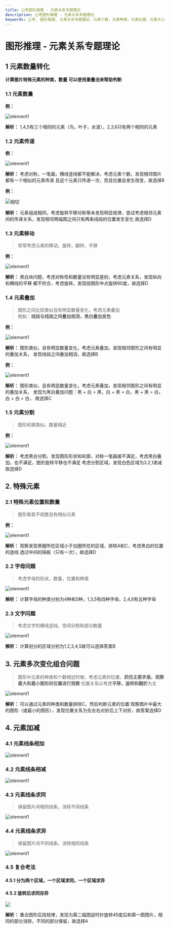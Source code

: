 ```yaml
---
title: 公考图形推理 - 元素关系专题理论
description: 公考图形推理 - 元素关系专题理论
keywords: 公考, 图形推理, 元素关系专题理论，元素个数，元素种类，元素位置，元素大小，元素关系，元素转换
---
```



# 图形推理 - 元素关系专题理论


## 1 元素数量转化

**计算图片特殊元素的种类，数量**
**可以使用重叠法来帮助判断**

### 1.1 元素数量
**例：**

<Image
  src="https://kaogong-1301372224.cos.ap-nanjing.myqcloud.com/3279f78c-7b1f-4584-816f-4d8fe31c548a_image.webp"
  alt="element1"
  width={500}
  height={300}
/>

**解析：**
1,4,5有三个相同的元素（鸟，叶子，水波），2,3,6只有两个相同的元素

### 1.2 元素传递
**例：**

<Image
  src="https://kaogong-1301372224.cos.ap-nanjing.myqcloud.com/ba177d9a-a176-4726-b545-49c0eb425e06_image.webp"
  alt="element1"
  width={400}
  height={200}
/>

**解析：**
考虑对称，一笔画，横线竖线都不能解决，考虑元素个数，发现相邻图片都有一个相似的元素传递
且这个元素只传递一次，而且位置会发生改变，故选择B


**例：**

<Image
  src="https://kaogong-1301372224.cos.ap-nanjing.myqcloud.com/e88e28ef-8109-4128-8d57-7bacd8130909_image.webp"
  alt="相切"
  width={500}
  height={300}
/>

**解析：**
元素组成相同，考虑旋转平移对称等未发现明显规律，尝试考虑相邻元素间的传递关系，发现相邻两幅图之间只有两条线段的位置发生变化
故选择D

### 1.3 元素移动 
> 常常考虑元素的移动，旋转，翻转，平移

**例：**

<Image
  src="https://kaogong-1301372224.cos.ap-nanjing.myqcloud.com/6eb410cb-d734-4e23-b4f2-4e79fb7cb9a2_image.webp"
  alt="element1"
  width={400}
  height={200}
/>

**解析：**
黑白块问题，考虑对称性和数量没有明显差别，考虑元素关系，发现纵向和横线的平移
都不符合，考虑旋转，发现绕图形中点旋转60度，故选择D

### 1.4 元素叠加
> 图形之间比较类似且有明显数量变化，考虑元素叠加  
> 例如：**线段与线段之间叠加相消，黑白叠加变色**

**例：**

<Image
  src="https://kaogong-1301372224.cos.ap-nanjing.myqcloud.com/df06c0bd-541f-421d-ae5a-846ba7883ec2_image.webp"  
  alt="element1"
  width={400}
  height={200}
/>

**解析：**
图形类似，且有明显数量变化，考虑元素叠加，发现相邻图形之间有明显的叠加关系，
发现线段之间叠加相消，故选择B



**例：**

<Image
  src="https://kaogong-1301372224.cos.ap-nanjing.myqcloud.com/830daa4b-22a9-44b2-ad07-815a6dbefc30_image.webp" 
  alt="element1"
  width={400}
  height={200}
/>

**解析：**
图形类似，且有明显数量变化，考虑元素叠加，发现相邻图形之间有明显的叠加关系，
发现为黑白叠加问题：黑 + 白 = 黑，白 + 黑 = 白，黑 + 黑 = 白，白 + 白 = 白，
故选择C

### 1.5 元素分割
> 图形轮廓类似，数量相近

**例：**

<Image
  src="https://kaogong-1301372224.cos.ap-nanjing.myqcloud.com/9d207498-1cba-4845-8953-8db09e5fed46_image.webp"
  alt="element1"
  width={400}
  height={200}
/>

**解析：**
考虑黑白分割，发现图形形状和轮廓，对称一笔画接不满足，考虑黑白叠加，也不满足，图形旋转平移也不满足
考虑分割区域，发现白色区域为3,2,1递减故选择D

## 2. 特殊元素

### 2.1 特殊元素位置和数量
> 图形极其不规整且有相似元素

**例：**

<Image
  src="https://kaogong-1301372224.cos.ap-nanjing.myqcloud.com/b62b5417-4157-4642-9fff-6c4ded006df5_image.webp"
  alt="element1"
  width={400}
  height={200}
/>

**解析：**
观察发现黑圈所在区域小于白圈所在的区域，排除A和C，考虑黑白的位置的连线
透过中间的隔板（只有一次），故选择D

### 2.2 字母问题
> 考虑字母的形状，数量，位置和种类

<Image
  src="https://kaogong-1301372224.cos.ap-nanjing.myqcloud.com/dc1d1a27-8bf7-4412-a596-6d19e62d9779_image.webp" 
  alt="element1"
  width={400}
  height={200}
/>

**解析：**
计算字母的种类分别为4种和5种，1,3,5有四种字母，2,4,6有五种字母

### 2.3 文字问题
> 考虑文字的横线竖线，空间分割和部分数量


<Image
  src="https://kaogong-1301372224.cos.ap-nanjing.myqcloud.com/eee08a69-de78-4d59-b981-f7aff2e65094_image.webp" 
alt="element1"
  width={400}
  height={200}
/>

**解析：**
计算划分的区域分别为1,2,3,4,5故可以选择答案B


## 3. 元素多次变化组合问题
> 图形中元素的种类和个数相近时候，考虑元素的位置，**抓住主要矛盾，观察最大和最小图形的位置进行观察**
> 位置关系以考虑**平移，旋转和翻折**为主

<Image
  src="https://kaogong-1301372224.cos.ap-nanjing.myqcloud.com/b5df240f-eaa0-4fcd-be33-27c7a368d09b_image.webp"
  alt="element1"
  width={400}
  height={200}
/>

**解析：**
可以通过元素的种类和数量排除C，然后判断元素的位置
观察图片中最大的图形（或最小的图形），发现位置关系为先左右对折后上下对折，故答案选择D

## 4. 元素加减

### 4.1 元素线条相加

<Image
  src=" https://kaogong-1301372224.cos.ap-nanjing.myqcloud.com/de1f141f-b9e8-45a4-ac4f-5badc1342bf8_image.webp"
  alt="element1"
  width={400}
  height={200}
/>

### 4.2 元素线条相减

<Image
  src="https://kaogong-1301372224.cos.ap-nanjing.myqcloud.com/de1f141f-b9e8-45a4-ac4f-5badc1342bf8_image.webp"
  alt="element1"
  width={400}
  height={200}
/>



### 4.3 元素线条求同
> 保留图片间相同线条，消除不同线条

<Image
  src="https://kaogong-1301372224.cos.ap-nanjing.myqcloud.com/c5c9c07e-8b4e-4d17-bfe7-1d55e53c2117_image.webp"
  alt="element1"
  width={400}
  height={200}
/>

### 4.4 元素线条求异
> 保留图片间不同线条，消除相同线条

<Image
  src="https://kaogong-1301372224.cos.ap-nanjing.myqcloud.com/62902179-2cf4-470e-b755-f38e8d75aa83_image.webp"
  alt="element1"
  width={400}
  height={200}  
/>

### 4.5 复合考法
#### 4.5.1 分为两个区域，一个区域求同，一个区域求异

#### 4.5.2 旋转后求同存异

<Image
  src="https://kaogong-1301372224.cos.ap-nanjing.myqcloud.com/34287198-fce5-42c9-a5f9-7aaa8aff0102_image.webp"
  width={400}
  height={200}  
/>

**解析：**
重合图形后找规律，发现为第二幅图逆时针旋转45度后和第一图图片，相同的部分消除，不同的部分保留，故选择A

